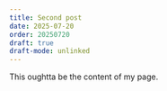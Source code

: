 ```yaml
---
title: Second post
date: 2025-07-20
order: 20250720
draft: true
draft-mode: unlinked
---
```


This oughtta be the content of my page.